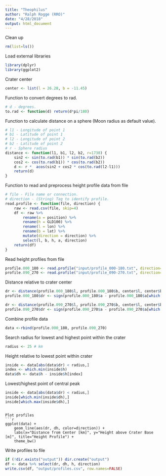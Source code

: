 ```yaml
---
title: "Theophilus"
author: "Ralph Rogge (RRO)"
date: "4/28/2018"
output: html_document
---
```


Clean up
```r
rm(list=ls())
```

Load external libraries
```r
library(dplyr)
library(ggplot2)
```

Crater center
```r
center <- list(l = 26.28, b = -11.45)
```

Function to convert degrees to rad.
```r
# d - degrees.
to.rad <- function(d) return(d*pi/180)
```

Function to calculate distance on a sphere (Moon radius as default value).
```r
# l1 - Longitude of point 1
# b1 - Latitude of point 1
# l2 - Longitude of point 2
# b2 - Latitude of point 2
# r - Sphere radius
distance <- function(l1, b1, l2, b2, r=1738) {
    sin2 <- sin(to.rad(b1)) * sin(to.rad(b2))
    cos2 <- cos(to.rad(b1)) * cos(to.rad(b2))
    d <- r *  acos(sin2 + cos2 * cos(to.rad(l2-l1)))
    return(d)
}
```

Function to read and preprocess height profile data from file
```r
# file - File name or connection.
# direction - (String) Tag to identify profile.
read.profile <- function(file, direction) {
    raw <- read.csv(file, skip=4)
    df <- raw %>%
        rename(a = position) %>%
        rename(h = GLD100) %>%
        rename(l = lon) %>%
        rename(b = lat) %>%
        mutate(direction = direction) %>%
        select(l, b, h, a, direction)
    return(df)
}
```

Read height profiles from file
```r
profile.000_180 <- read.profile("input/profile_000-180.txt", direction="000-180")
profile.090_270 <- read.profile("input/profile_090-270.txt", direction="090-270")
```

Distance relative to crater center
```r
dr <- distance(profile.000_180$l, profile.000_180$b, center$l, center$b)
profile.000_180$dr <- sign(profile.000_180$a - profile.000_180$a[which.min(dr)]) * dr

dr <- distance(profile.090_270$l, profile.090_270$b, center$l, center$b)
profile.090_270$dr <- sign(profile.090_270$a - profile.090_270$a[which.min(dr)]) * dr
```

Combine profile data
```r
data <-rbind(profile.000_180, profile.090_270)
```

Search radius for lowest and highest point within the crater
```r
radius <- 25 # km
```

Height relative to lowest point within crater
```r
inside <- data[abs(data$dr) < radius,]
index <- which.min(inside$h)
data$dh <- data$h - inside$h[index]
```

Lowest/highest point of central peak
```r
inside <- data[abs(data$dr) < radius,]
inside[which.min(inside$dh),]
inside[which.max(inside$dh),]
```
```

Plot profiles
```r
ggplot(data) +
    geom_line(aes(dr, dh, color=direction)) +
    labs(x="Distance from Center [km]", y="Height above Crater Base [m]", title="Height Profile") +
    theme_bw()
```

Write profiles to file
```r
if (!dir.exists("output")) dir.create("output")
df <- data %>% select(dr, dh, h, direction)
write.csv(df, "output/profiles.csv", row.names=FALSE)
```

